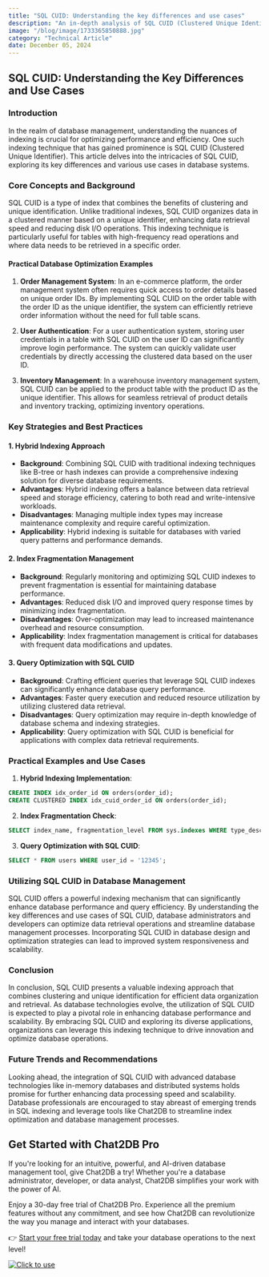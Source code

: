 ```yaml
---
title: "SQL CUID: Understanding the key differences and use cases"
description: "An in-depth analysis of SQL CUID (Clustered Unique Identifier) and its key differences and use cases in database management."
image: "/blog/image/1733365850888.jpg"
category: "Technical Article"
date: December 05, 2024
---
```


## SQL CUID: Understanding the Key Differences and Use Cases

### Introduction

In the realm of database management, understanding the nuances of indexing is crucial for optimizing performance and efficiency. One such indexing technique that has gained prominence is SQL CUID (Clustered Unique Identifier). This article delves into the intricacies of SQL CUID, exploring its key differences and various use cases in database systems.

### Core Concepts and Background

SQL CUID is a type of index that combines the benefits of clustering and unique identification. Unlike traditional indexes, SQL CUID organizes data in a clustered manner based on a unique identifier, enhancing data retrieval speed and reducing disk I/O operations. This indexing technique is particularly useful for tables with high-frequency read operations and where data needs to be retrieved in a specific order.

#### Practical Database Optimization Examples

1. **Order Management System**: In an e-commerce platform, the order management system often requires quick access to order details based on unique order IDs. By implementing SQL CUID on the order table with the order ID as the unique identifier, the system can efficiently retrieve order information without the need for full table scans.

2. **User Authentication**: For a user authentication system, storing user credentials in a table with SQL CUID on the user ID can significantly improve login performance. The system can quickly validate user credentials by directly accessing the clustered data based on the user ID.

3. **Inventory Management**: In a warehouse inventory management system, SQL CUID can be applied to the product table with the product ID as the unique identifier. This allows for seamless retrieval of product details and inventory tracking, optimizing inventory operations.

### Key Strategies and Best Practices

#### 1. Hybrid Indexing Approach

- **Background**: Combining SQL CUID with traditional indexing techniques like B-tree or hash indexes can provide a comprehensive indexing solution for diverse database requirements.
- **Advantages**: Hybrid indexing offers a balance between data retrieval speed and storage efficiency, catering to both read and write-intensive workloads.
- **Disadvantages**: Managing multiple index types may increase maintenance complexity and require careful optimization.
- **Applicability**: Hybrid indexing is suitable for databases with varied query patterns and performance demands.

#### 2. Index Fragmentation Management

- **Background**: Regularly monitoring and optimizing SQL CUID indexes to prevent fragmentation is essential for maintaining database performance.
- **Advantages**: Reduced disk I/O and improved query response times by minimizing index fragmentation.
- **Disadvantages**: Over-optimization may lead to increased maintenance overhead and resource consumption.
- **Applicability**: Index fragmentation management is critical for databases with frequent data modifications and updates.

#### 3. Query Optimization with SQL CUID

- **Background**: Crafting efficient queries that leverage SQL CUID indexes can significantly enhance database query performance.
- **Advantages**: Faster query execution and reduced resource utilization by utilizing clustered data retrieval.
- **Disadvantages**: Query optimization may require in-depth knowledge of database schema and indexing strategies.
- **Applicability**: Query optimization with SQL CUID is beneficial for applications with complex data retrieval requirements.

### Practical Examples and Use Cases

1. **Hybrid Indexing Implementation**:

```sql
CREATE INDEX idx_order_id ON orders(order_id);
CREATE CLUSTERED INDEX idx_cuid_order_id ON orders(order_id);
```

2. **Index Fragmentation Check**:

```sql
SELECT index_name, fragmentation_level FROM sys.indexes WHERE type_desc = 'CLUSTERED' AND fragmentation_level > 30;
```

3. **Query Optimization with SQL CUID**:

```sql
SELECT * FROM users WHERE user_id = '12345';
```

### Utilizing SQL CUID in Database Management

SQL CUID offers a powerful indexing mechanism that can significantly enhance database performance and query efficiency. By understanding the key differences and use cases of SQL CUID, database administrators and developers can optimize data retrieval operations and streamline database management processes. Incorporating SQL CUID in database design and optimization strategies can lead to improved system responsiveness and scalability.

### Conclusion

In conclusion, SQL CUID presents a valuable indexing approach that combines clustering and unique identification for efficient data organization and retrieval. As database technologies evolve, the utilization of SQL CUID is expected to play a pivotal role in enhancing database performance and scalability. By embracing SQL CUID and exploring its diverse applications, organizations can leverage this indexing technique to drive innovation and optimize database operations.

### Future Trends and Recommendations

Looking ahead, the integration of SQL CUID with advanced database technologies like in-memory databases and distributed systems holds promise for further enhancing data processing speed and scalability. Database professionals are encouraged to stay abreast of emerging trends in SQL indexing and leverage tools like Chat2DB to streamline index optimization and database management processes.


## Get Started with Chat2DB Pro

If you're looking for an intuitive, powerful, and AI-driven database management tool, give Chat2DB a try! Whether you're a database administrator, developer, or data analyst, Chat2DB simplifies your work with the power of AI.

Enjoy a 30-day free trial of Chat2DB Pro. Experience all the premium features without any commitment, and see how Chat2DB can revolutionize the way you manage and interact with your databases.

👉 [Start your free trial today](https://chat2db.ai/pricing) and take your database operations to the next level!


[![Click to use](/image/blog/bg/chat2db.jpg)](https://chat2db.ai)
